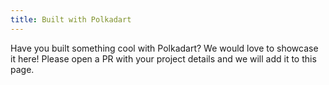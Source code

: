 ```yaml
---
title: Built with Polkadart
---
```


Have you built something cool with Polkadart? We would love to showcase it here! Please open a PR with your project details and we will add it to this page.